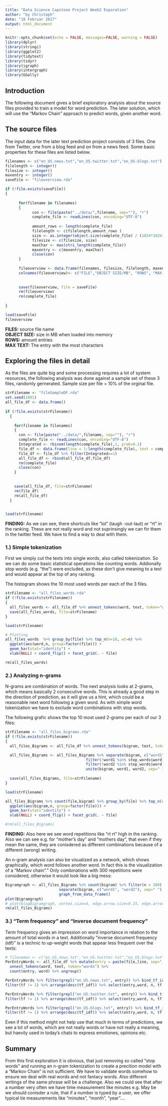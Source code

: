```yaml
---
title: "Data Science Capstone Project Week2 Exporation"
author: "by Christoph"
date: "18 Februar 2017"
output: html_document
---
```


```r
knitr::opts_chunk$set(echo = FALSE, messages=FALSE, warning = FALSE)
library(dplyr)
library(stringi)
library(ggplot2)
library(tidytext)
library(tidyr)
library(igraph)
library(intergraph)
library(GGally)
```
## Introduction

The following document gives a brief exploratory analysis about the source files provided to train a model for word prediction.
The later solution, which will use the "Markov Chain" approach to predict words, given another word.


## The source files

The input data for the later text prediction project consists of 3 files. One from Twitter, one from a blog feed and on from a news feed.
Some basic properties for these files are listed below.
```r
filenames <- c("en_US.news.txt","en_US.twitter.txt","en_US.blogs.txt")
filelength <- integer()
filesize <- integer()
maxentry <- integer()
saveFile <- "fileoverview.rda"

if (!file.exists(saveFile))
{
      
      for(filename in filenames)
      {
            con <- file(paste("../data/",filename, sep=""), "r") 
            complete_file <- readLines(con, encoding="UTF-8")
            
            amount_rows <- length(complete_file)
            filelength <- c(filelength,amount_rows )
            size <- as.integer(object.size(complete_file) / (1024*1024)) # calcualted in MB
            filesize <- c(filesize, size)
            maxChar <- max(stri_length(complete_file))
            maxentry <- c(maxentry, maxChar)
            close(con)
      }
      
      fileoverview <- data.frame(filenames, filesize, filelength, maxentry)
      colnames(fileoverview)<- c("FILE","OBJECT SIZE/MB", "ROWS", "MAX TEXT SIZE")
      
      
      save(fileoverview, file = saveFile) 
      rm(fileoverview)
      rm(complete_file)
      
}

load(saveFile)
fileoverview
```
  
**FILES:**        source file name  
**OBJECT SIZE:**  size in MB when loaded into memory  
**ROWS:**         amount entries  
**MAX TEXT:**     The entry with the most characters   


## Exploring the files in detail

As the files are quite big and some processing requires a lot of system resources, the following analysis was done against a sample set of these 3 files, randomly gernerated. Sample size per file = 10% of the orginal file.
```r
strFilename <- "fileSampleDF.rda"
set.seed(1001)
all_file_df <- data.frame()
  
if (!file.exists(strFilename))
  {
    
    for(filename in filenames)
    {
      con <- file(paste("../data/",filename, sep=""), "r") 
      complete_file <- readLines(con, encoding="UTF-8")
      Integrated <- rbinom(length(complete_file),1, prob=0.1)
      file_df <- data.frame(line = 1:length(complete_file), text = complete_file, stringsAsFactors = F, Integrated=Integrated, file = filename)
      file_df <- file_df %>% filter(Integrated==1)
      all_file_df <- rbind(all_file_df,file_df)
      rm(complete_file)
      close(con)
    }
    
   
    save(all_file_df, file=strFilename)
    rm(file_df)
    rm(all_file_df)
  }
  

load(strFilename)
```

**FINDING:** As we can see, there shortcuts like "lol" (laugh -out-laut) or "rt" in the ranking. These are not really word and not suprinsingly we can fin them in the twitter feed. We have to find a way to deal with them.  

### 1.) Simple tokenization

First we simply cut the texts into single words, also called tokenization. So we can do some basic statistical operations like counting words. Addionally stop words (e.g. "the") were excluded, as these don't give meaning to a text and  would appear at the top of any ranking.

The histogram shows the 10 most used words per each of the 3 files. 
```r
strFilename <- "all_files_words.rda"
if (!file.exists(strFilename))
{
  all_files_words <- all_file_df %>% unnest_tokens(word, text, token="words") %>% anti_join(stop_words) %>% count(file,word)
  save(all_files_words, file=strFilename)
}

load(strFilename)

# Plotting
all_files_words  %>% group_by(file) %>% top_n(n=10, wt=n) %>%
  ggplot(aes(word,n, group=factor(file))) +
  geom_bar(stat="identity") + 
  xlab(NULL) + coord_flip() + facet_grid(. ~ file) 

rm(all_files_words)
```


### 2.) Analyzing n-grams

N-grams are combination of words. The next analysis looks at 2-grams, which means basically 2 consecutive words. This is already a good step in the direction of prediction, as it will give us a hint, which could be a reasonable next word following a given word.
As with simple word tokenization we have to exclude word combinations with stop words.

The following grafic shows the top 10 most used 2-grams per each of our 3 files:

```r

strFilename <- "all_files_bigrams.rda"
if (!file.exists(strFilename))
{
  all_files_Bigrams <- all_file_df %>% unnest_tokens(bigram, text, token="ngrams" , n=2)

  all_files_Bigrams <- all_files_Bigrams %>% separate(bigram, c("word1", "word2"), sep=" ") %>%  # separate into words
                                    filter(!word1 %in% stop_words$word) %>%                 # filter out where any common stop word
                                    filter(!word2 %in% stop_words$word) %>%
                                    unite(bigram, word1, word2, sep=" ")
                          
  save(all_files_Bigrams, file=strFilename)
}

load(strFilename)

all_files_Bigrams %>% count(file,bigram) %>% group_by(file) %>% top_n(n=10, wt=n) %>%
  ggplot(aes(bigram,n, group=factor(file))) +
  geom_bar(stat="identity") + 
  xlab(NULL) + coord_flip() + facet_grid(. ~ file) 

#rm(all_files_Bigrams)

```

**FINDING:** Also here we see word repetitions like "rt rt" high in the ranking. Also we can see e.g. for "mother's day" and "mothers day", that even if they mean the same, they are conisdered as different combinations because of a different (wrong) writing.

An n-gram analysis can also be visualized as a network, which shows graphically, which word follows another word. In fact this is the visualization of a "Markov chain"." Only combinations with 300 repetitions were considered, otherwise it would look like a big mess:

```r

Bigramgraph <- all_files_Bigrams %>% count(bigram) %>% filter(n > 300) %>%
                        separate(bigram, c("word1", "word2"), sep=" ") %>%
                        graph_from_data_frame()                         # Genrates an igraph
plot(Bigramgraph)
# plot(blogBigramgraph, vertex.size=4, edge.arrow.size=0.15, edge.arrow.width=2, edge.color="black")
rm(all_files_Bigrams)
```

### 3.) "Term frequency" and "Inverse document frequency"

Term frequency gives an impression on word importance in relation to the amount of total words in a text. Additionally "inverse document frequency (idf)" is a technic to up-weight words that appear less frequent over the texts:
```r
# filenames <- c("en_US.news.txt","en_US.twitter.txt","en_US.blogs.txt")
PerEntryWords <- all_file_df %>% mutate(entry = paste(file,line, sep="_")) %>%
  unnest_tokens(word, text, token="words") %>%          
  count(entry, word) %>% ungroup()            

PerEntryWords %>% filter(grepl("en_US.news.txt", entry)) %>% bind_tf_idf(word,entry, n) %>% 
filter(tf != 1) %>% arrange(desc(tf_idf)) %>% select(entry,word, n, tf,idf,tf_idf) %>% top_n(10)


```

```r
PerEntryWords %>% filter(grepl("en_US.twitter.txt", entry)) %>% bind_tf_idf(word,entry, n) %>% 
filter(tf != 1) %>% arrange(desc(tf_idf)) %>% select(entry,word, n, tf,idf,tf_idf) %>% top_n(10)
```


```r
PerEntryWords %>% filter(grepl("en_US.blogs.txt", entry)) %>% bind_tf_idf(word,entry, n) %>% 
filter(tf != 1) %>% arrange(desc(tf_idf)) %>% select(entry,word, n, tf,idf,tf_idf) %>% top_n(10)
```

Even if this method might not help use that much in terms of predictions, we see a lot of words, which are not really words or have not really a meaning, but haevily used in today's chats to express emotiones, opinions etc. 

## Summary

From this first exploration it is obvious, that just removing so called "stop words" and running an n-gram tokenization to create a precition model with a "Markov Chain" is not sufficient. We have to validate words somehow to ensure we deal with real words and not fantacy words. Also different writings of the same phrase will be a challenge. Also we could see that after a number very often we have time measurement like minutes e.g. May be we should conisder a rule, that if a number is typed by a user, we offer typical tie measurements like "minutes", "month", "year"....